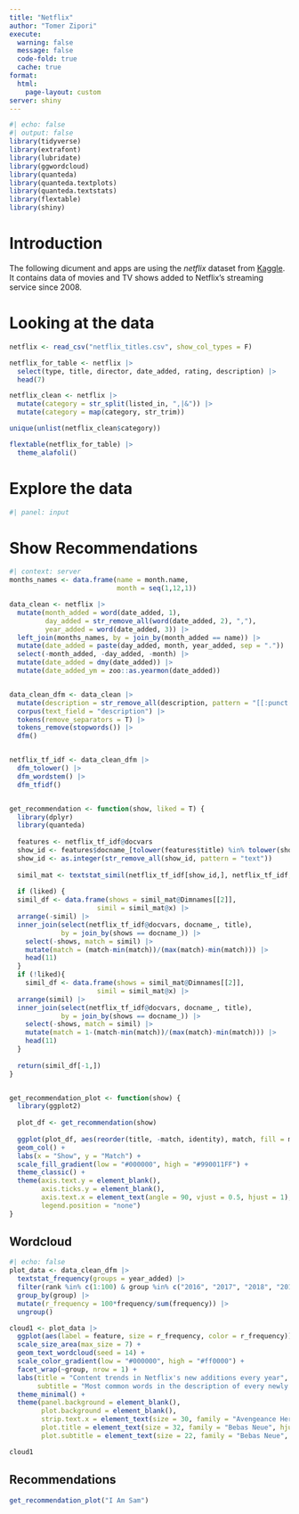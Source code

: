 ```yaml
---
title: "Netflix"
author: "Tomer Zipori"
execute:
  warning: false
  message: false
  code-fold: true
  cache: true
format: 
  html:
    page-layout: custom
server: shiny
---
```


```r
#| echo: false
#| output: false
library(tidyverse)
library(extrafont)
library(lubridate)
library(ggwordcloud)
library(quanteda)
library(quanteda.textplots)
library(quanteda.textstats)
library(flextable)
library(shiny)
```


# Introduction
The following dicument and apps are using the *netflix* dataset from [Kaggle](https://www.kaggle.com/datasets/shivamb/netflix-shows). It contains data of movies and TV shows added to Netflix's streaming service since 2008.

# Looking at the data
```r
netflix <- read_csv("netflix_titles.csv", show_col_types = F)

netflix_for_table <- netflix |>
  select(type, title, director, date_added, rating, description) |>
  head(7)
```

```r
netflix_clean <- netflix |>
  mutate(category = str_split(listed_in, ",|&")) |>
  mutate(category = map(category, str_trim))

unique(unlist(netflix_clean$category))
```



```r
flextable(netflix_for_table) |>
  theme_alafoli()
```



# Explore the data
```r
#| panel: input

```


# Show Recommendations
```r
#| context: server
months_names <- data.frame(name = month.name,
                           month = seq(1,12,1))

data_clean <- netflix |>
  mutate(month_added = word(date_added, 1),
         day_added = str_remove_all(word(date_added, 2), ","),
         year_added = word(date_added, 3)) |>
  left_join(months_names, by = join_by(month_added == name)) |>
  mutate(date_added = paste(day_added, month, year_added, sep = ".")) |>
  select(-month_added, -day_added, -month) |>
  mutate(date_added = dmy(date_added)) |>
  mutate(date_added_ym = zoo::as.yearmon(date_added))


data_clean_dfm <- data_clean |>
  mutate(description = str_remove_all(description, pattern = "[[:punct:]]")) |>
  corpus(text_field = "description") |>
  tokens(remove_separators = T) |>
  tokens_remove(stopwords()) |>
  dfm()


netflix_tf_idf <- data_clean_dfm |>
  dfm_tolower() |>
  dfm_wordstem() |>
  dfm_tfidf()


get_recommendation <- function(show, liked = T) {
  library(dplyr)
  library(quanteda)
  
  features <- netflix_tf_idf@docvars
  show_id <- features$docname_[tolower(features$title) %in% tolower(show)]
  show_id <- as.integer(str_remove_all(show_id, pattern = "text"))
  
  simil_mat <- textstat_simil(netflix_tf_idf[show_id,], netflix_tf_idf, method = "cosine")
  
  if (liked) {
  simil_df <- data.frame(shows = simil_mat@Dimnames[[2]],
                      simil = simil_mat@x) |>
  arrange(-simil) |>
  inner_join(select(netflix_tf_idf@docvars, docname_, title),
             by = join_by(shows == docname_)) |>
    select(-shows, match = simil) |>
    mutate(match = (match-min(match))/(max(match)-min(match))) |>
    head(11)
  }
  if (!liked){
    simil_df <- data.frame(shows = simil_mat@Dimnames[[2]],
                      simil = simil_mat@x) |>
  arrange(simil) |>
  inner_join(select(netflix_tf_idf@docvars, docname_, title),
             by = join_by(shows == docname_)) |>
    select(-shows, match = simil) |>
    mutate(match = 1-(match-min(match))/(max(match)-min(match))) |>
    head(11)
  }
  
  return(simil_df[-1,])
}


get_recommendation_plot <- function(show) {
  library(ggplot2)
  
  plot_df <- get_recommendation(show)
  
  ggplot(plot_df, aes(reorder(title, -match, identity), match, fill = match)) +
  geom_col() +
  labs(x = "Show", y = "Match") +
  scale_fill_gradient(low = "#000000", high = "#990011FF") +
  theme_classic() +
  theme(axis.text.y = element_blank(),
        axis.ticks.y = element_blank(),
        axis.text.x = element_text(angle = 90, vjust = 0.5, hjust = 1),
        legend.position = "none")
}
```

## Wordcloud
```r
#| echo: false
plot_data <- data_clean_dfm |>
  textstat_frequency(groups = year_added) |>
  filter(rank %in% c(1:100) & group %in% c("2016", "2017", "2018", "2019", "2020", "2021")) |>
  group_by(group) |>
  mutate(r_frequency = 100*frequency/sum(frequency)) |>
  ungroup()

cloud1 <- plot_data |>
  ggplot(aes(label = feature, size = r_frequency, color = r_frequency)) +
  scale_size_area(max_size = 7) +
  geom_text_wordcloud(seed = 14) +
  scale_color_gradient(low = "#000000", high = "#ff0000") +
  facet_wrap(~group, nrow = 1) +
  labs(title = "Content trends in Netflix's new additions every year",
       subtitle = "Most common words in the description of every newly added Movie or TV series") +
  theme_minimal() +
  theme(panel.background = element_blank(),
        plot.background = element_blank(),
        strip.text.x = element_text(size = 30, family = "Avengeance Heroic Avenger"),
        plot.title = element_text(size = 32, family = "Bebas Neue", hjust = 0.5),
        plot.subtitle = element_text(size = 22, family = "Bebas Neue", hjust = 0.5))

cloud1
```

## Recommendations
```r
get_recommendation_plot("I Am Sam")
```


